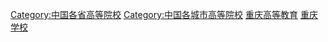 [[Category:中国各省高等院校|Category:中国各省高等院校]]
[[Category:中国各城市高等院校|Category:中国各城市高等院校]]
[[Category:重庆高等教育|]]
[[Category:重庆学校|]]